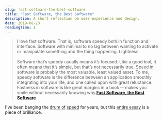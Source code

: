 ```yaml
---
slug: fast-software-the-best-software
title: "Fast Software, the Best Software"
description: A short reflection on user experience and design.
date: 2019-08-20
readingTime: 1
---
```


>I love fast software. That is, software speedy both in function and interface. Software with minimal to no lag between wanting to activate or manipulate something and the thing happening. Lightness.
<br /><br />
Software that’s speedy usually means it’s focused. Like a good tool, it often means that it’s simple, but that’s not necessarily true. Speed in software is probably the most valuable, least valued asset. To me, speedy software is the difference between an application smoothly integrating into your life, and one called upon with great reluctance. Fastness in software is like great margins in a book — makes you smile without necessarily knowing why.**<a href="https://craigmod.com/essays/fast_software/">Fast Software, the Best Software</a>**

I've been banging the <a href="/secret-feature/">drum</a> <a href="/waiting/">of</a> <a href="/5-ux-questions/">speed</a> for years, but this <a href="https://craigmod.com/essays/fast_software/">entire essay</a> is a piece of brilliance.